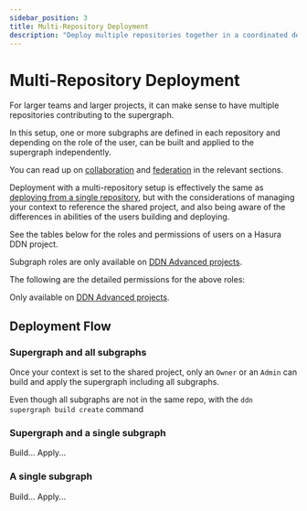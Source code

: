 ```yaml
---
sidebar_position: 3
title: Multi-Repository Deployment
description: "Deploy multiple repositories together in a coordinated deployment"
---
```



# Multi-Repository Deployment

For larger teams and larger projects, it can make sense to have multiple repositories contributing to the supergraph.

In this setup, one or more subgraphs are defined in each repository and depending on the role of the user, can be built
and applied to the supergraph independently.

You can read up on [collaboration](/collaboration/index.mdx) and [federation](/federation/overview.mdx) in the relevant
sections.

Deployment with a multi-repository setup is effectively the same as
[deploying from a single repository](/deployment/hasura-ddn/deploying-your-project/index.mdx), but with the
considerations of managing your context to reference the shared project, and also being aware of the differences in
abilities of the users building and deploying.

See the tables below for the roles and permissions of users on a Hasura DDN project.

<Roles />

Subgraph roles are only available on [DDN Advanced projects](https://hasura.io/pricing/ddn).

The following are the detailed permissions for the above roles:

<Permissions />

Only available on [DDN Advanced projects](https://hasura.io/pricing/ddn).

## Deployment Flow

### Supergraph and all subgraphs

Once your context is set to the shared project, only an `Owner` or an `Admin` can build and apply the supergraph
including all subgraphs. 

Even though all subgraphs are not in the same repo, with the `ddn supergraph build create` command 

### Supergraph and a single subgraph

Build... Apply...

### A single subgraph

Build... Apply...
